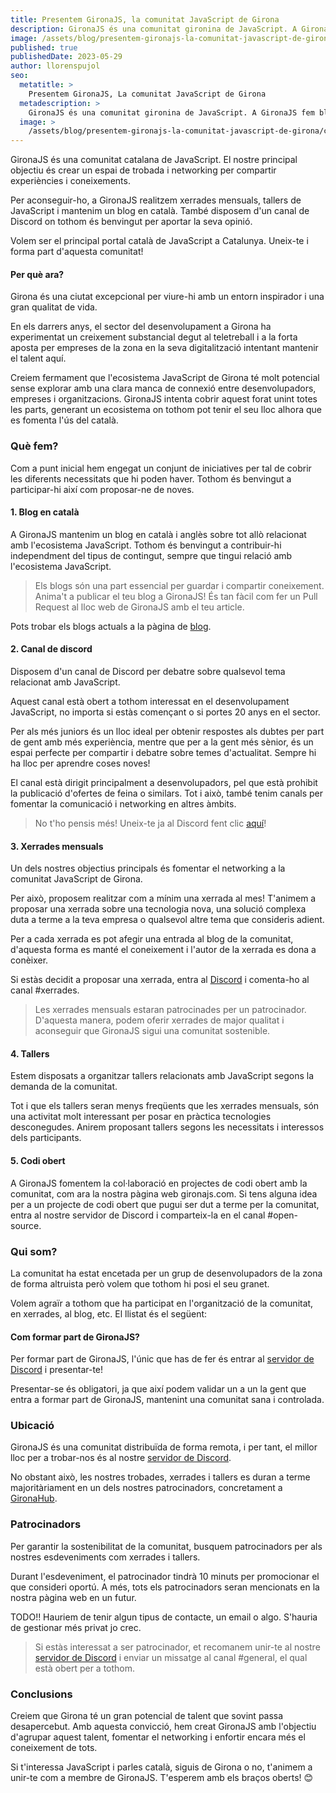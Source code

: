 ```yaml
---
title: Presentem GironaJS, la comunitat JavaScript de Girona
description: GironaJS és una comunitat gironina de JavaScript. A GironaJS fem blogs en català, xerrades mensuals, tallers i moltes coses més relacionades amb JavaScript.
image: /assets/blog/presentem-gironajs-la-comunitat-javascript-de-girona/cover-image.png
published: true
publishedDate: 2023-05-29
author: llorenspujol
seo:
  metatitle: >
    Presentem GironaJS, La comunitat JavaScript de Girona
  metadescription: >
    GironaJS és una comunitat gironina de JavaScript. A GironaJS fem blogs en català, xerrades mensuals, tallers i moltes coses més relacionades amb JavaScript.
  image: >
    /assets/blog/presentem-gironajs-la-comunitat-javascript-de-girona/cover-image.png
---
```


GironaJS és una comunitat catalana de JavaScript. El nostre principal objectiu és crear un espai de trobada i networking per compartir experiències i coneixements.

Per aconseguir-ho, a GironaJS realitzem xerrades mensuals, tallers de JavaScript i mantenim un blog en català. També disposem d'un canal de Discord on tothom és benvingut per aportar la seva opinió.

Volem ser el principal portal català de JavaScript a Catalunya. Uneix-te i forma part d'aquesta comunitat!

#### Per què ara?

Girona és una ciutat excepcional per viure-hi amb un entorn inspirador i una gran qualitat de vida.

En els darrers anys, el sector del desenvolupament a Girona ha experimentat un creixement substancial degut al teletreball i a la forta aposta per empreses de la zona en la seva digitalització intentant mantenir el talent aquí.

Creiem fermament que l'ecosistema JavaScript de Girona té molt potencial sense explorar amb una clara manca de connexió entre desenvolupadors, empreses i organitzacions. GironaJS intenta cobrir aquest forat unint totes les parts, generant un ecosistema on tothom pot tenir el seu lloc alhora que es fomenta l'ús del català.

<Separator />

### Què fem?

Com a punt inicial hem engegat un conjunt de iniciatives per tal de cobrir les diferents necessitats que hi poden haver. Tothom és benvingut a participar-hi així com proposar-ne de noves.

#### 1. Blog en català

A GironaJS mantenim un blog en català i anglès sobre tot allò relacionat amb l'ecosistema JavaScript. Tothom és benvingut a contribuir-hi independment del tipus de contingut, sempre que tingui relació amb l'ecosistema JavaScript.

> Els blogs són una part essencial per guardar i compartir coneixement. Anima't a publicar el teu blog a GironaJS! És tan fàcil com fer un Pull Request al lloc web de GironaJS amb el teu article.

Pots trobar els blogs actuals a la pàgina de [blog](https://gironajs.com/ca/blog).

#### 2. Canal de discord

Disposem d'un canal de Discord per debatre sobre qualsevol tema relacionat amb JavaScript.

Aquest canal està obert a tothom interessat en el desenvolupament JavaScript, no importa si estàs començant o si portes 20 anys en el sector.

Per als més juniors és un lloc ideal per obtenir respostes als dubtes per part de gent amb més experiència, mentre que per a la gent més sènior, és un espai perfecte per compartir i debatre sobre temes d'actualitat. Sempre hi ha lloc per aprendre coses noves!

El canal està dirigit principalment a desenvolupadors, pel que està prohibit la publicació d'ofertes de feina o similars. Tot i això, també tenim canals per fomentar la comunicació i networking en altres àmbits.

> No t'ho pensis més! Uneix-te ja al Discord fent clic [aquí](https://discord.gg/eBkQTD2Pax)!

#### 3. Xerrades mensuals

Un dels nostres objectius principals és fomentar el networking a la comunitat JavaScript de Girona.

Per això, proposem realitzar com a mínim una xerrada al mes! T'animem a proposar una xerrada sobre una tecnologia nova, una solució complexa duta a terme a la teva empresa o qualsevol altre tema que consideris adient.

Per a cada xerrada es pot afegir una entrada al blog de la comunitat, d'aquesta forma es manté el coneixement i l'autor de la xerrada es dona a conèixer.

Si estàs decidit a proposar una xerrada, entra al [Discord](https://discord.gg/eBkQTD2Pax) i comenta-ho al canal #xerrades.

> Les xerrades mensuals estaran patrocinades per un patrocinador. D'aquesta manera, podem oferir xerrades de major qualitat i aconseguir que GironaJS sigui una comunitat sostenible.

#### 4. Tallers

Estem disposats a organitzar tallers relacionats amb JavaScript segons la demanda de la comunitat.

Tot i que els tallers seran menys freqüents que les xerrades mensuals, són una activitat molt interessant per posar en pràctica tecnologies desconegudes. Anirem proposant tallers segons les necessitats i interessos dels participants.

#### 5. Codi obert

A GironaJS fomentem la col·laboració en projectes de codi obert amb la comunitat, com ara la nostra pàgina web gironajs.com. Si tens alguna idea per a un projecte de codi obert que pugui ser dut a terme per la comunitat, entra al nostre servidor de Discord i comparteix-la en el canal #open-source.

<Separator />

### Qui som?

La comunitat ha estat encetada per un grup de desenvolupadors de la zona de forma altruista però volem que tothom hi posi el seu granet.

Volem agraïr a tothom que ha participat en l'organització de la comunitat, en xerrades, al blog, etc. El llistat és el següent:

<BlogMembersList />

#### Com formar part de GironaJS?

Per formar part de GironaJS, l'únic que has de fer és entrar al [servidor de Discord](https://discord.gg/eBkQTD2Pax) i presentar-te!

Presentar-se és obligatori, ja que així podem validar un a un la gent que entra a formar part de GironaJS, mantenint una comunitat sana i controlada.

### Ubicació

GironaJS és una comunitat distribuïda de forma remota, i per tant, el millor lloc per a trobar-nos és al nostre [servidor de Discord](https://discord.gg/eBkQTD2Pax).

No obstant això, les nostres trobades, xerrades i tallers es duran a terme majoritàriament en un dels nostres patrocinadors, concretament a [GironaHub](https://girona-hub.com/).

### Patrocinadors

Per garantir la sostenibilitat de la comunitat, busquem patrocinadors per als nostres esdeveniments com xerrades i tallers.

Durant l'esdeveniment, el patrocinador tindrà 10 minuts per promocionar el que consideri oportú.
A més, tots els patrocinadors seran mencionats en la nostra pàgina web en un futur.

TODO!! Hauriem de tenir algun tipus de contacte, un email o algo. S'hauria de gestionar més privat jo crec.

> Si estàs interessat a ser patrocinador, et recomanem unir-te al nostre [servidor de Discord](https://discord.gg/eBkQTD2Pax) i enviar un missatge al canal #general, el qual està obert per a tothom.

### Conclusions

Creiem que Girona té un gran potencial de talent que sovint passa desapercebut. Amb aquesta convicció, hem creat GironaJS amb l'objectiu d'agrupar aquest talent, fomentar el networking i enfortir encara més el coneixement de tots.

Si t'interessa JavaScript i parles català, siguis de Girona o no, t'animem a unir-te com a membre de GironaJS. T'esperem amb els braços oberts! 😊

<Separator />
